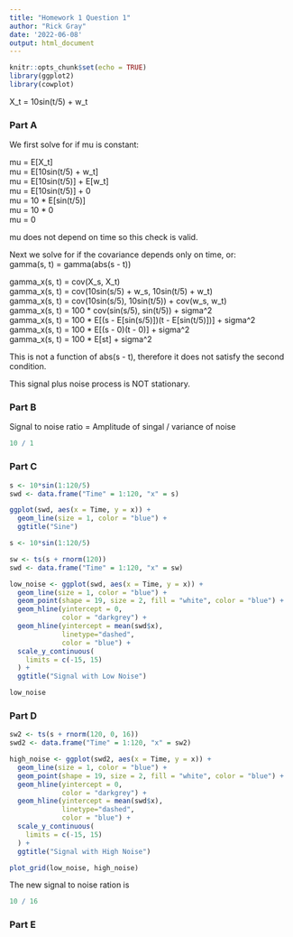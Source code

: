 ```yaml
---
title: "Homework 1 Question 1"
author: "Rick Gray"
date: '2022-06-08'
output: html_document
---
```


```r
knitr::opts_chunk$set(echo = TRUE)
library(ggplot2)
library(cowplot)
```

X_t = 10sin(t/5) + w_t

### Part A

We first solve for if mu is constant:

mu = E[X_t]\
mu = E[10sin(t/5) + w_t]\
mu = E[10sin(t/5)] + E[w_t]\
mu = E[10sin(t/5)] + 0\
mu = 10 * E[sin(t/5)]\
mu = 10 * 0\
mu = 0\

mu does not depend on time so this check is valid.

Next we solve for if the covariance depends only on time, or:\
gamma(s, t) = gamma(abs(s - t))

gamma_x(s, t) = cov(X_s, X_t)\
gamma_x(s, t) = cov(10sin(s/5) + w_s, 10sin(t/5) + w_t)\
gamma_x(s, t) = cov(10sin(s/5), 10sin(t/5)) + cov(w_s, w_t)\
gamma_x(s, t) = 100 * cov(sin(s/5), sin(t/5)) + sigma^2\
gamma_x(s, t) = 100 * E[(s - E[sin(s/5)])(t - E[sin(t/5)])] + sigma^2\
gamma_x(s, t) = 100 * E[(s - 0)(t - 0)] + sigma^2\
gamma_x(s, t) = 100 * E[st] + sigma^2\

This is not a function of abs(s - t), therefore it does not satisfy the second condition.

This signal plus noise process is NOT stationary.

### Part B

Signal to noise ratio = Amplitude of singal / variance of noise

```r
10 / 1
```

### Part C

```r
s <- 10*sin(1:120/5)
swd <- data.frame("Time" = 1:120, "x" = s)

ggplot(swd, aes(x = Time, y = x)) + 
  geom_line(size = 1, color = "blue") +
  ggtitle("Sine")

s <- 10*sin(1:120/5)

sw <- ts(s + rnorm(120))
swd <- data.frame("Time" = 1:120, "x" = sw)

low_noise <- ggplot(swd, aes(x = Time, y = x)) + 
  geom_line(size = 1, color = "blue") +
  geom_point(shape = 19, size = 2, fill = "white", color = "blue") +
  geom_hline(yintercept = 0,
             color = "darkgrey") +
  geom_hline(yintercept = mean(swd$x),
             linetype="dashed", 
             color = "blue") +
  scale_y_continuous(
    limits = c(-15, 15)
  ) +
  ggtitle("Signal with Low Noise")

low_noise
```

### Part D

```r
sw2 <- ts(s + rnorm(120, 0, 16))
swd2 <- data.frame("Time" = 1:120, "x" = sw2)

high_noise <- ggplot(swd2, aes(x = Time, y = x)) + 
  geom_line(size = 1, color = "blue") +
  geom_point(shape = 19, size = 2, fill = "white", color = "blue") +
  geom_hline(yintercept = 0,
             color = "darkgrey") +
  geom_hline(yintercept = mean(swd$x),
             linetype="dashed", 
             color = "blue") +
  scale_y_continuous(
    limits = c(-15, 15)
  ) +
  ggtitle("Signal with High Noise")

plot_grid(low_noise, high_noise)
```

The new signal to noise ration is

```r
10 / 16
```

### Part E